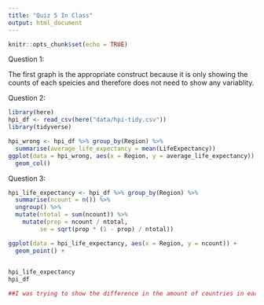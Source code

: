 ```yaml
---
title: "Quiz 5 In Class"
output: html_document
---
```


```r
knitr::opts_chunk$set(echo = TRUE)
```

Question 1:

The first graph is the appropriate construct because it is only showing the counts of each speicies and therefore does not need to show any variablity. 

Question 2:
```r
library(here)
hpi_df <- read_csv(here("data/hpi-tidy.csv"))
library(tidyverse)

hpi_wrong <- hpi_df %>% group_by(Region) %>%
  summarise(average_life_expectancy = mean(LifeExpectancy))
ggplot(data = hpi_wrong, aes(x = Region, y = average_life_expectancy)) +
  geom_col()
```

Question 3:

```r
hpi_life_expectancy <- hpi_df %>% group_by(Region) %>%
  summarise(ncount = n()) %>%
  ungroup() %>%
  mutate(ntotal = sum(ncount)) %>%
    mutate(prop = ncount / ntotal, 
         se = sqrt(prop * (1 - prop) / ntotal))

ggplot(data = hpi_life_expectancy, aes(x = Region, y = ncount)) +
  geom_point() +
  

hpi_life_expectancy
hpi_df

##I was trying to show the difference in the amount of countries in each region through the standard errors to express the variability in Life Expectancy. I couldn't get the data to were I needed it and ended up running out of time. 
```


